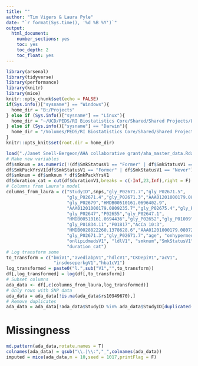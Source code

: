 ```yaml
---
title: ""
author: "Tim Vigers & Laura Pyle"
date: "`r format(Sys.time(), '%d %B %Y')`"
output:
  html_document:
    number_sections: yes
    toc: yes
    toc_depth: 2
    toc_float: yes
---
```


```r
library(arsenal)
library(tidyverse)
library(performance)
library(knitr)
library(mice)
knitr::opts_chunk$set(echo = FALSE)
if(Sys.info()["sysname"] == "Windows"){
  home_dir = "B:/Projects"
} else if (Sys.info()["sysname"] == "Linux"){
  home_dir = "~/UCD/PEDS/RI Biostatistics Core/Shared/Shared Projects/Laura/BDC/Projects"
} else if (Sys.info()["sysname"] == "Darwin"){
  home_dir = "/Volumes/PEDS/RI Biostatistics Core/Shared/Shared Projects/Laura/BDC/Projects"
}
knitr::opts_knit$set(root.dir = home_dir)
```

```r
load("./Janet Snell-Bergeon/AHA collaborative grant/aha_master_data.Rdata")
# Make new variables
df$smknum = as.numeric(!(df$SmkStatusV1 == "Former" | df$SmkStatusV1 == "Never"))
df$SmkPackYrsV1[df$SmkStatusV1 == "Former" | df$SmkStatusV1 == "Never"] = 0
df$smknum = df$smknum * df$SmkPackYrsV1
df$duration_cat = cut(df$durationV1,breaks = c(-Inf,23,Inf),right = F)
# Columns from Laura's model
columns_from_laura = c("StudyID",snps,"gly_P02671.7","gly_P02671.5",
                       "gly_P02671.4","gly_P02671.3","AAA01201000179.0807263.4",
                       "gly_P02679","HMDB00510161.0696402.9",
                       "AAA01201000179.0809235.7","gly_P02675.4","gly_P02675",
                       "gly_P02647","P02655","gly_P02647.1",
                       "HMDB00510161.0694436","gly_P02652","gly_P01009",
                       "gly_P01834.11","P01817","AcCa 10:3",
                       "HMDB0028822260.1378628.6","AAA01201000179.0807263.4",
                       "gly_P02671.3","gly_P02671.7","age", "onhypermedsV1",
                       "onlipidmedsV1", "ldlV1", "smknum","SmkStatusV1","race","cholV1", 
                       "duration_cat")
# Log transform some
to_transform = c("bmiV1","avediabpV1","hdlcV1","CKDepiV1","acV1",
                  "insdoseperkgV1","hba1cV1")
log_transformed = paste0("l.",sub("V1","",to_transform))
df[,log_transformed] = log(df[,to_transform])
# Subset columns
ada_data <- df[,c(columns_from_laura,log_transformed)]
# Only rows with SNP data
ada_data = ada_data[!is.na(ada_data$rs10949670),]
# Remove duplicates
ada_data = ada_data[!ada_data$StudyID %in% ada_data$StudyID[duplicated(ada_data$StudyID)],]
```

# Missingness

```r
md.pattern(ada_data,rotate.names = T)
colnames(ada_data) = gsub("\\.|\\:","_",colnames(ada_data))
imputed = mice(ada_data,m = 10,seed = 1017,printFlag = F)
```
